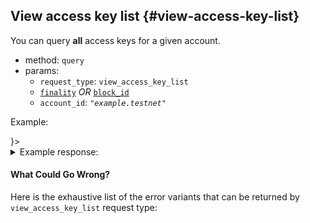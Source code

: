 
## View access key list {#view-access-key-list}

You can query <strong>all</strong> access keys for a given account.

- method: `query`
- params:
  - `request_type`: `view_access_key_list`
  - [`finality`](/api/rpc/setup#using-finality-param) _OR_ [`block_id`](/api/rpc/setup#using-block_id-param)
  - `account_id`: _`"example.testnet"`_

Example:

<Tabs>
  <TabItem value="json" label="JSON" default>
    <RequestJson />
  </TabItem>
  <TabItem value="js" label="JavaScript">
    <RequestJs />
  </TabItem>
  <TabItem value="http" label="HTTPie">
    <RequestBash />
  </TabItem>
  <TabItem value="Lantstool" label={<LantstoolLabel />}>
    <TryOutOnLantstool path="docs/5.api/rpc/get-account-keys.json" />
  </TabItem>
</Tabs>

<details>
  <summary>Example response: </summary>
  <ResponseJson />
</details>

#### What Could Go Wrong?

<ErrorSchemaDescription />

Here is the exhaustive list of the error variants that can be returned
by `view_access_key_list` request type:

<ErrorSchemaTable />
